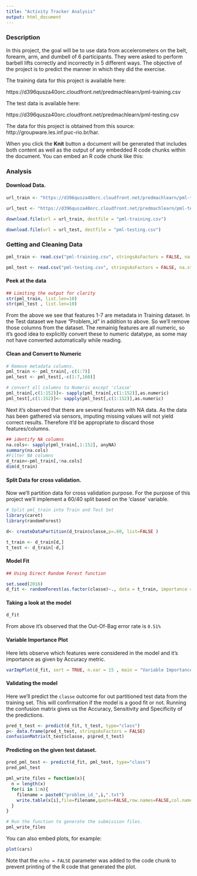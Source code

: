 ```yaml
---
title: "Activity Tracker Analysis"
output: html_document
---
```


### Description 

In this project, the goal will be to use data from accelerometers on the belt, forearm, arm, and dumbell of 6 participants. They were asked to perform barbell lifts correctly and incorrectly in 5 different ways. 
The objective of the project is to predict the manner in which they did the exercise.

The training data for this project is available here: 

https://d396qusza40orc.cloudfront.net/predmachlearn/pml-training.csv

The test data is available here: 

https://d396qusza40orc.cloudfront.net/predmachlearn/pml-testing.csv

The data for this project is obtained from this source: http://groupware.les.inf.puc-rio.br/har. 

When you click the **Knit** button a document will be generated that includes both content as well as the output of any embedded R code chunks within the document. You can embed an R code chunk like this:

### Analysis

#### Download Data.
```r
url_train <- "https://d396qusza40orc.cloudfront.net/predmachlearn/pml-training.csv"

url_test <- "https://d396qusza40orc.cloudfront.net/predmachlearn/pml-testing.csv"

download.file(url = url_train, destfile = "pml-training.csv")

download.file(url = url_test, destfile = "pml-testing.csv")

```


### Getting and Cleaning Data


```r
pml_train <- read.csv("pml-training.csv", stringsAsFactors = FALSE, na.strings = c("", " "))

pml_test <- read.csv("pml-testing.csv", stringsAsFactors = FALSE, na.strings = c("", " "))
```

#### Peek at the data
```r
## Limiting the output for clarity
str(pml_train, list.len=10)
str(pml_test , list.len=10)
```

From the above we see that features 1-7 are metadata in Training dataset. In the Test dataset we have "Problem_id" in addition to above. So we'll remove those columns from the dataset.
The remainig features are all numeric, so it's good idea to explicitly convert these to numeric datatype, as some may not have converted automatically while reading.

#### Clean and Convert to Numeric
```r
# Remove metadata columns.
pml_train <- pml_train[,-c(1:7)]
pml_test <- pml_test[,-c(1:7,160)]

# convert all columns to Numeric except 'classe'
pml_train[,c(1:152)]<- sapply(pml_train[,c(1:152)],as.numeric)
pml_test[,c(1:152)]<- sapply(pml_test[,c(1:152)],as.numeric)
```

Next it's observed that there are several features with NA data. As the data has been gathered via sensors, imputing missing values will not yield correct results. Therefore it'd be appropriate to discard those features/columns.

```r
## identify NA columns
na.cols<- sapply(pml_train[,1:152], anyNA)
summary(na.cols)
#Filter NA columns
d_train<-pml_train[,!na.cols]
dim(d_train)
```

#### Split Data for cross validation.
Now we'll partition data for cross validation purpose.
For the purpose of this project we'll implement a 60/40 split based on the 'classe' variable. 

```r
# Split pml_train into Train and Test Set 
library(caret)
library(randomForest)

d<- createDataPartition(d_train$classe,p=.60, list=FALSE )

t_train <- d_train[d,]
t_test <- d_train[-d,]
```

#### Model Fit

```r
## Using Direct Random Forest function

set.seed(2016)
d_fit <- randomForest(as.factor(classe)~., data = t_train, importance = TRUE, ntree=500)
```

#### Taking a look at the model 
```r
d_fit

```
From above it's observed that the Out-Of-Bag error rate is `0.51%`

#### Variable Importance Plot
Here lets observe which features were considered in the model and it's importance as given by Accuracy metric.
```r
varImpPlot(d_fit, sort = TRUE, n.var = 15 , main = "Variable Importance Plot", pch=16, type = 1)
```

#### Validating the model
Here we'll predict the `classe` outcome for out partitioned test data from the training set. 
This will confirmation if the model is a good fit or not.
Running the confusion matrix gives us the Accuracy, Sensitivity and Specificity of the predictions.

```r
pred_t_test <- predict(d_fit, t_test, type="class")
p<- data.frame(pred_t_test, stringsAsFactors = FALSE)
confusionMatrix(t_test$classe, p$pred_t_test)

```

#### Predicting on the given test dataset.
```r
pred_pml_test <- predict(d_fit, pml_test, type="class")
pred_pml_test
```

```r
pml_write_files = function(x){
  n = length(x)
  for(i in 1:n){
    filename = paste0("problem_id_",i,".txt")
    write.table(x[i],file=filename,quote=FALSE,row.names=FALSE,col.names=FALSE)
  }
}

# Run the function to generate the submission files.
pml_write_files 
```

You can also embed plots, for example:

```r
plot(cars)
```

Note that the `echo = FALSE` parameter was added to the code chunk to prevent printing of the R code that generated the plot.
